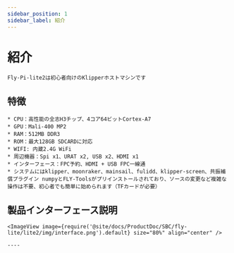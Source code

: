 ```yaml
---
sidebar_position: 1
sidebar_label: 紹介
---
```




# 紹介

    Fly-Pi-lite2は初心者向けのKlipperホストマシンです

## 特徴

    * CPU：高性能の全志H3チップ、4コア64ビットCortex-A7
    * GPU：Mali-400 MP2
    * RAM：512MB DDR3
    * ROM：最大128GB SDCARDに対応
    * WIFI: 内蔵2.4G WiFi
    * 周辺機器：Spi x1、URAT x2, USB x2、HDMI x1
    * インターフェース：FPC予約、HDMI + USB FPC一線通
    * システムにはklipper、moonraker、mainsail、fulidd、klipper-screen、共振補償プラグイン numpyとFLY-Toolsがプリインストールされており、ソースの変更など複雑な操作は不要、初心者でも簡単に始められます（TFカードが必要）

## 製品インターフェース説明

    <ImageView image={require('@site/docs/ProductDoc/SBC/fly-lite/lite2/img/interface.png').default} size="80%" align="center" />

    ----